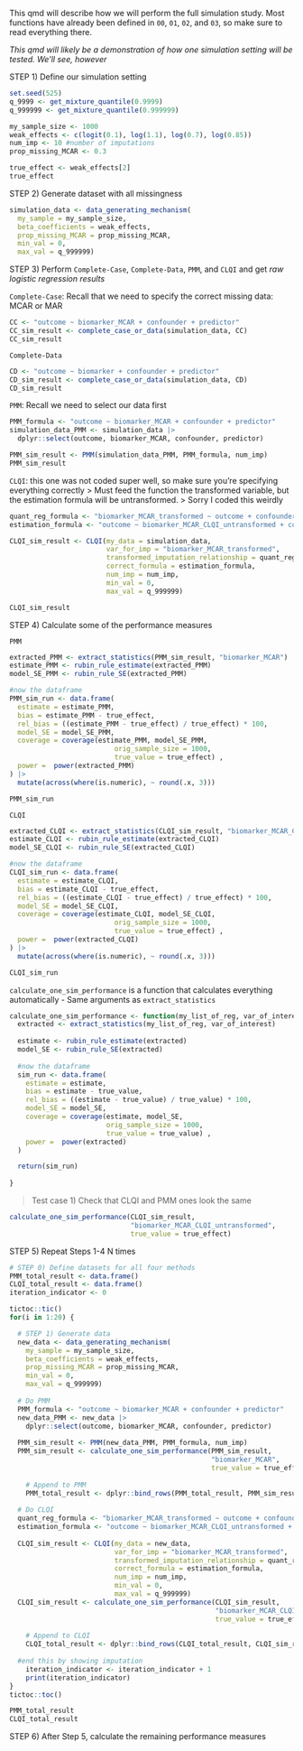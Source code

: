 
This qmd will describe how we will perform the full simulation study. Most functions have already been defined in `00`, `01`, `02`, and `03`, so make sure to read everything there.

*This qmd will likely be a demonstration of how one simulation setting will be tested. We'll see, however*

STEP 1) Define our simulation setting

```r
set.seed(525)
q_9999 <- get_mixture_quantile(0.9999)
q_999999 <- get_mixture_quantile(0.999999)

my_sample_size <- 1000
weak_effects <- c(logit(0.1), log(1.1), log(0.7), log(0.85))
num_imp <- 10 #number of imputations
prop_missing_MCAR <- 0.3
```

```r
true_effect <- weak_effects[2]
true_effect
```


STEP 2) Generate dataset with all missingness

```r
simulation_data <- data_generating_mechanism(
  my_sample = my_sample_size,
  beta_coefficients = weak_effects,
  prop_missing_MCAR = prop_missing_MCAR,
  min_val = 0,
  max_val = q_999999)
```

STEP 3) Perform `Complete-Case`, `Complete-Data`, `PMM`, and `CLQI` and get *raw logistic regression results*

`Complete-Case`: Recall that we need to specify the correct missing data: MCAR or MAR

```r
CC <- "outcome ~ biomarker_MCAR + confounder + predictor"
CC_sim_result <- complete_case_or_data(simulation_data, CC)
CC_sim_result
```

`Complete-Data`

```r
CD <- "outcome ~ biomarker + confounder + predictor"
CD_sim_result <- complete_case_or_data(simulation_data, CD)
CD_sim_result
```

`PMM`: Recall we need to select our data first

```r
PMM_formula <- "outcome ~ biomarker_MCAR + confounder + predictor"
simulation_data_PMM <- simulation_data |>
  dplyr::select(outcome, biomarker_MCAR, confounder, predictor)

PMM_sim_result <- PMM(simulation_data_PMM, PMM_formula, num_imp)
PMM_sim_result
```

`CLQI`: this one was not coded super well, so make sure you're specifying everything correctly
> Must feed the function the transformed variable, but the estimation formula will be untransformed.
> Sorry I coded this weirdly

```r
quant_reg_formula <- "biomarker_MCAR_transformed ~ outcome + confounder + predictor"
estimation_formula <- "outcome ~ biomarker_MCAR_CLQI_untransformed + confounder + predictor"

CLQI_sim_result <- CLQI(my_data = simulation_data, 
                        var_for_imp = "biomarker_MCAR_transformed",
                        transformed_imputation_relationship = quant_reg_formula, 
                        correct_formula = estimation_formula, 
                        num_imp = num_imp,
                        min_val = 0,
                        max_val = q_999999)

CLQI_sim_result
```


STEP 4) Calculate some of the performance measures 

`PMM`

```r
extracted_PMM <- extract_statistics(PMM_sim_result, "biomarker_MCAR")
estimate_PMM <- rubin_rule_estimate(extracted_PMM)
model_SE_PMM <- rubin_rule_SE(extracted_PMM)

#now the dataframe
PMM_sim_run <- data.frame(
  estimate = estimate_PMM,
  bias = estimate_PMM - true_effect,
  rel_bias = ((estimate_PMM - true_effect) / true_effect) * 100,
  model_SE = model_SE_PMM,
  coverage = coverage(estimate_PMM, model_SE_PMM, 
                          orig_sample_size = 1000,
                          true_value = true_effect) ,
  power =  power(extracted_PMM)
) |>
  mutate(across(where(is.numeric), ~ round(.x, 3)))

PMM_sim_run
```

`CLQI`

```r
extracted_CLQI <- extract_statistics(CLQI_sim_result, "biomarker_MCAR_CLQI_untransformed")
estimate_CLQI <- rubin_rule_estimate(extracted_CLQI)
model_SE_CLQI <- rubin_rule_SE(extracted_CLQI)

#now the dataframe
CLQI_sim_run <- data.frame(
  estimate = estimate_CLQI,
  bias = estimate_CLQI - true_effect,
  rel_bias = ((estimate_CLQI - true_effect) / true_effect) * 100,
  model_SE = model_SE_CLQI,
  coverage = coverage(estimate_CLQI, model_SE_CLQI, 
                          orig_sample_size = 1000,
                          true_value = true_effect) ,
  power =  power(extracted_CLQI)
) |>
  mutate(across(where(is.numeric), ~ round(.x, 3)))

CLQI_sim_run
```

`calculate_one_sim_performance` is a function that calculates everything automatically
- Same arguments as `extract_statistics`

```r
calculate_one_sim_performance <- function(my_list_of_reg, var_of_interest, true_value) {
  extracted <- extract_statistics(my_list_of_reg, var_of_interest)
  
  estimate <- rubin_rule_estimate(extracted)
  model_SE <- rubin_rule_SE(extracted)
  
  #now the dataframe
  sim_run <- data.frame(
    estimate = estimate,
    bias = estimate - true_value,
    rel_bias = ((estimate - true_value) / true_value) * 100,
    model_SE = model_SE,
    coverage = coverage(estimate, model_SE,
                        orig_sample_size = 1000,
                        true_value = true_value) ,
    power =  power(extracted)
  ) 

  return(sim_run)
  
}
```

> Test case 1) Check that CLQI and PMM ones look the same

```r
calculate_one_sim_performance(CLQI_sim_result,
                              "biomarker_MCAR_CLQI_untransformed",
                              true_value = true_effect)
```

STEP 5) Repeat Steps 1-4 N times

```r
# STEP 0) Define datasets for all four methods
PMM_total_result <- data.frame()
CLQI_total_result <- data.frame()
iteration_indicator <- 0

tictoc::tic()
for(i in 1:20) {

  # STEP 1) Generate data
  new_data <- data_generating_mechanism(
    my_sample = my_sample_size,
    beta_coefficients = weak_effects,
    prop_missing_MCAR = prop_missing_MCAR,
    min_val = 0,
    max_val = q_999999)
  
  # Do PMM
  PMM_formula <- "outcome ~ biomarker_MCAR + confounder + predictor"
  new_data_PMM <- new_data |>
    dplyr::select(outcome, biomarker_MCAR, confounder, predictor)
  
  PMM_sim_result <- PMM(new_data_PMM, PMM_formula, num_imp)
  PMM_sim_result <- calculate_one_sim_performance(PMM_sim_result,
                                                  "biomarker_MCAR",
                                                  true_value = true_effect)
  
    # Append to PMM
    PMM_total_result <- dplyr::bind_rows(PMM_total_result, PMM_sim_result)
  
  # Do CLQI
  quant_reg_formula <- "biomarker_MCAR_transformed ~ outcome + confounder + predictor"
  estimation_formula <- "outcome ~ biomarker_MCAR_CLQI_untransformed + confounder + predictor"
  
  CLQI_sim_result <- CLQI(my_data = new_data, 
                          var_for_imp = "biomarker_MCAR_transformed",
                          transformed_imputation_relationship = quant_reg_formula, 
                          correct_formula = estimation_formula, 
                          num_imp = num_imp,
                          min_val = 0,
                          max_val = q_999999)
  CLQI_sim_result <- calculate_one_sim_performance(CLQI_sim_result,
                                                   "biomarker_MCAR_CLQI_untransformed",
                                                   true_value = true_effect)
  
    # Append to CLQI
    CLQI_total_result <- dplyr::bind_rows(CLQI_total_result, CLQI_sim_result)
    
  #end this by showing imputation
    iteration_indicator <- iteration_indicator + 1
    print(iteration_indicator)
}
tictoc::toc()

PMM_total_result
CLQI_total_result
```

STEP 6) After Step 5, calculate the remaining performance measures

```r

```

